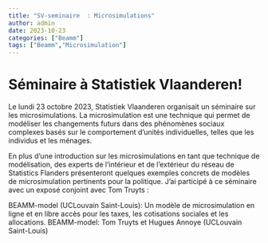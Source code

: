 ```yaml
---
title: "SV-seminaire  : Microsimulations"
author: admin
date: 2023-10-23
categories: ["Beamm"]
tags: ["Beamm","Microsimulation"]
---
```


# Séminaire à Statistiek Vlaanderen! 

Le lundi 23 octobre 2023, Statistiek Vlaanderen organisait un séminaire sur les microsimulations. La microsimulation est une technique qui permet de modéliser les changements futurs dans des phénomènes sociaux complexes basés sur le comportement d'unités individuelles, telles que les individus et les ménages.

En plus d'une introduction sur les microsimulations en tant que technique de modélisation, des experts de l'intérieur et de l'extérieur du réseau de Statistics Flanders présenteront quelques exemples concrets de modèles de microsimulation pertinents pour la politique. J'ai participé à ce séminaire avec un exposé conjoint avec Tom Truyts :

BEAMM-model (UCLouvain Saint-Louis): Un modèle de microsimulation en ligne et en libre accès pour les taxes, les cotisations sociales et les allocations.
BEAMM-model: Tom Truyts et Hugues Annoye (UCLouvain Saint-Louis)